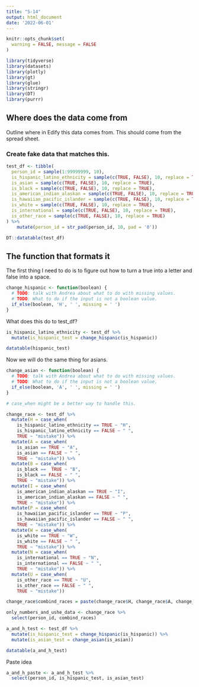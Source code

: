 ```yaml
---
title: "S-14"
output: html_document
date: '2022-06-01'
---
```


```r
knitr::opts_chunk$set(
  warning = FALSE, message = FALSE
)
```

```r
library(tidyverse)
library(datasets)
library(plotly)
library(gt)
library(glue)
library(stringr)
library(DT)
library(purrr)
```

## Where does the data come from

Outline where in Edify this data comes from. This should come from the spread sheet. 

### Create fake data that matches this.

```r
test_df <- tibble(
  person_id = sample(1:99999999, 10),
  is_hispanic_latino_ethnicity = sample(c(TRUE, FALSE), 10, replace = TRUE),
  is_asian = sample(c(TRUE, FALSE), 10, replace = TRUE),
  is_black = sample(c(TRUE, FALSE), 10, replace = TRUE),
  is_american_indian_alaskan = sample(c(TRUE, FALSE), 10, replace = TRUE),
  is_hawaiian_pacific_islander = sample(c(TRUE, FALSE), 10, replace = TRUE),
  is_white = sample(c(TRUE, FALSE), 10, replace = TRUE),
  is_international = sample(c(TRUE, FALSE), 10, replace = TRUE),
  is_other_race = sample(c(TRUE, FALSE), 10, replace = TRUE)
) %>% 
    mutate(person_id = str_pad(person_id, 10, pad = '0'))

DT::datatable(test_df)
```


## The function that formats it

The first thing I need to do is to figure out how to turn a true into a letter and false into a space.

```r
change_hispanic <- function(boolean) {
  # TODO: talk with Andrea about what to do with missing values.
  # TODO: What to do if the input is not a boolean value.
  if_else(boolean, 'H', ' ', missing = ' ')
}
```


What does this do to test_df?

```r
is_hispanic_latino_ethnicity <- test_df %>% 
  mutate(is_hispanic_test = change_hispanic(is_hispanic))

datatable(hispanic_test)
```

Now we will do the same thing for asians.
```r
change_asian <- function(boolean) {
  # TODO: talk with Andrea about what to do with missing values.
  # TODO: What to do if the input is not a boolean value.
  if_else(boolean, 'A', ' ', missing = ' ')
}

# case_when might be a better way to handle this.
```

```r
change_race <- test_df %>% 
  mutate(H = case_when(
    is_hispanic_latino_ethnicity == TRUE ~ "H",
    is_hispanic_latino_ethnicity == FALSE ~ " ",
    TRUE ~ "mistake")) %>% 
  mutate(A = case_when(
    is_asian == TRUE ~ "A",
    is_asian == FALSE ~ " ",
    TRUE ~ "mistake")) %>%
  mutate(B = case_when(
    is_black ==  TRUE ~ "B",
    is_black == FALSE ~ " ",
    TRUE ~ "mistake")) %>%
  mutate(I = case_when(
    is_american_indian_alaskan == TRUE ~ "I",
    is_american_indian_alaskan == FALSE ~ " ",
    TRUE ~ "mistake")) %>%
  mutate(P = case_when(
    is_hawaiian_pacific_islander == TRUE ~ "P",
    is_hawaiian_pacific_islander == FALSE ~ " ",
    TRUE ~ "mistake")) %>%
  mutate(W = case_when(
    is_white == TRUE ~ "W",
    is_white == FALSE ~ " ",
    TRUE ~ "mistake")) %>%
  mutate(N = case_when(
    is_international == TRUE ~ "N",
    is_international == FALSE ~ " ",
    TRUE ~ "mistake")) %>%
  mutate(U = case_when(
    is_other_race == TRUE ~ "U",
    is_other_race == FALSE ~ " ",
    TRUE ~ "mistake"))

change_race$combind_races = paste(change_race$H, change_race$A, change_race$B, change_race$I, change_race$P, change_race$W, change_race$N, change_race$U)

only_numbers_and_ushe_data <- change_race %>% 
  select(person_id, combind_races)

```



```r
a_and_h_test <- test_df %>% 
  mutate(is_hispanic_test = change_hispanic(is_hispanic)) %>% 
  mutate(is_asian_test = change_asian(is_asian))

datatable(a_and_h_test)
```

Paste idea
```r
a_and_h_paste <- a_and_h_test %>% 
  select(person_id, is_hispanic_test, is_asian_test)

```

